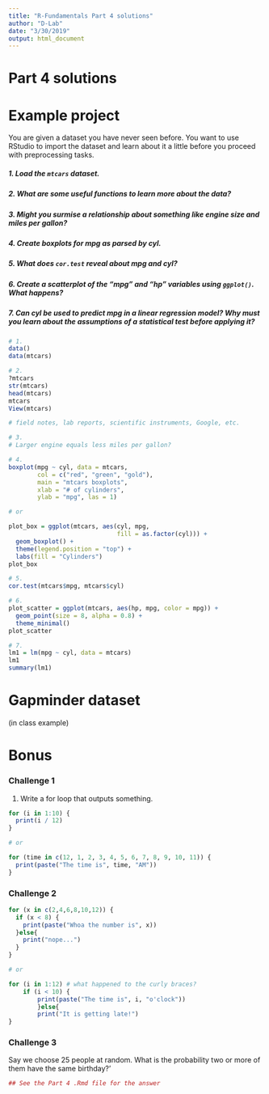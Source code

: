 ```yaml
---
title: "R-Fundamentals Part 4 solutions"
author: "D-Lab"
date: "3/30/2019"
output: html_document
---
```


# Part 4 solutions

# Example project

You are given a dataset you have never seen before. You want to use RStudio to import the dataset and learn about it a little before you proceed with preprocessing tasks. 

##### 1. Load the `mtcars` dataset.  
##### 2. What are some useful functions to learn more about the data? 
##### 3. Might you surmise a relationship about something like engine size and miles per gallon?  
##### 4. Create boxplots for mpg as parsed by cyl. 
##### 5. What does `cor.test` reveal about mpg and cyl? 
##### 6. Create a scatterplot of the "mpg" and "hp" variables using `ggplot()`. What happens?  
##### 7. Can cyl be used to predict mpg in a linear regression model? Why must you learn about the assumptions of a statistical test before applying it? 

```r
# 1. 
data()
data(mtcars)

# 2. 
?mtcars
str(mtcars)
head(mtcars)
mtcars
View(mtcars)

# field notes, lab reports, scientific instruments, Google, etc. 

# 3. 
# Larger engine equals less miles per gallon? 

# 4. 
boxplot(mpg ~ cyl, data = mtcars,
        col = c("red", "green", "gold"),
        main = "mtcars boxplots",
        xlab = "# of cylinders",
        ylab = "mpg", las = 1)

# or

plot_box = ggplot(mtcars, aes(cyl, mpg, 
                              fill = as.factor(cyl))) + 
  geom_boxplot() + 
  theme(legend.position = "top") + 
  labs(fill = "Cylinders")
plot_box

# 5. 
cor.test(mtcars$mpg, mtcars$cyl)

# 6. 
plot_scatter = ggplot(mtcars, aes(hp, mpg, color = mpg)) + 
  geom_point(size = 8, alpha = 0.8) +
  theme_minimal() 
plot_scatter

# 7. 
lm1 = lm(mpg ~ cyl, data = mtcars)
lm1
summary(lm1)
```
  
# Gapminder dataset
(in class example)

# Bonus 
### Challenge 1
1. Write a for loop that outputs something. 
```r
for (i in 1:10) {
  print(i / 12)
}

# or

for (time in c(12, 1, 2, 3, 4, 5, 6, 7, 8, 9, 10, 11)) {
  print(paste("The time is", time, "AM"))
}
```

### Challenge 2
```r
for (x in c(2,4,6,8,10,12)) {
  if (x < 8) {
    print(paste("Whoa the number is", x))
  }else{
    print("nope...")
  }
}

# or

for (i in 1:12) # what happened to the curly braces? 
    if (i < 10) {
        print(paste("The time is", i, "o'clock"))
        }else{
        print("It is getting late!")
}
```

### Challenge 3
Say we choose 25 people at random. What is the probability two or more of them have the same birthday?'
```r
## See the Part 4 .Rmd file for the answer
```
